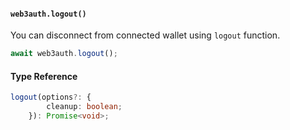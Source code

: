 #### `web3auth.logout()`

You can disconnect from connected wallet using `logout` function.

```javascript
await web3auth.logout();
```

#### Type Reference

```ts
logout(options?: {
        cleanup: boolean;
    }): Promise<void>;
```
